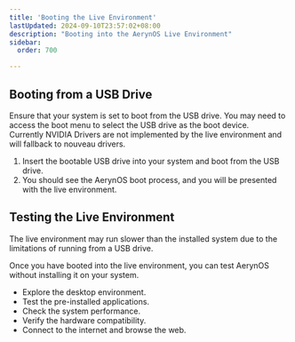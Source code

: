 ```yaml
---
title: 'Booting the Live Environment'
lastUpdated: 2024-09-10T23:57:02+08:00
description: "Booting into the AerynOS Live Environment"
sidebar:
  order: 700

---
```



## Booting from a USB Drive

<Aside type="note">
Ensure that your system is set to boot from the USB drive. You may need to access the boot menu to select the USB drive as the boot device.
</Aside>

<Aside type="caution">
Currently NVIDIA Drivers are not implemented by the live environment and will fallback to nouveau drivers.
</Aside>

1. Insert the bootable USB drive into your system and boot from the USB drive.
2. You should see the AerynOS boot process, and you will be presented with the live environment.

## Testing the Live Environment

<Aside type="tip">
The live environment may run slower than the installed system due to the limitations of running from a USB drive.
</Aside>

Once you have booted into the live environment, you can test AerynOS without installing it on your system.

- Explore the desktop environment.
- Test the pre-installed applications.
- Check the system performance.
- Verify the hardware compatibility.
- Connect to the internet and browse the web.
